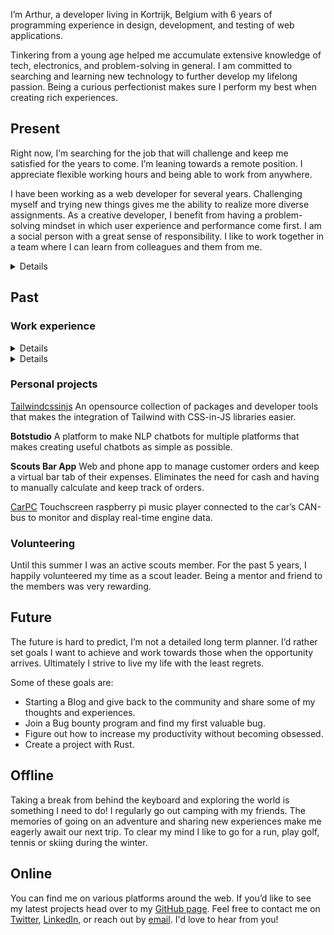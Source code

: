 
I’m Arthur, a developer living in Kortrijk, Belgium with 6 years of programming experience in design, development, and testing of web applications.

Tinkering from a young age helped me accumulate extensive knowledge of tech, electronics, and problem-solving in general. I am committed to searching and learning new technology to further develop my lifelong passion. Being a curious perfectionist makes sure I perform my best when creating rich experiences.

## Present

Right now, I’m searching for the job that will challenge and keep me satisfied for the years to come. I’m leaning towards a remote position. I appreciate flexible working hours and being able to work from anywhere.

I have been working as a web developer for several years. Challenging myself and trying new things gives me the ability to realize more diverse assignments. As a creative developer, I benefit from having a problem-solving mindset in which user experience and performance come first. I am a social person with a great sense of responsibility. I like to work together in a team where I can learn from colleagues and them from me.

<Details summary={<summary><strong>Technical skills</strong></summary>}>

| LANGUAGES  | FRAMEWORKS &<br/>LIBRARIES | CLOUD    | TOOLS      |
| ---------- | -------------------------- | -------- | ---------- |
| Javascript | Node.js                    | AWS      | Jest       |
| Typescript | ReactJS                    | Firebase | Git        |
| HTML       | Next.js                    | GCP      | REST       |
| CSS/Sass   | Tailwindcss                | Azure    | PostgreSQL |
| SQL        | Apollo                     | Vercel   | Redux      |
| GraphQL    | Prisma                     | Netlify  | MongoDB    |

</Details>

## Past

### Work experience

<Details summary={<summary><strong>Eureka Expert - Intern Front-end developer</strong> (Online education platform)</summary>}>

- Collaborated 3 days remotely on the development of the platform with the developer lead.
- Added gamification by creating virtual currency, HTML5 mini-games, and avatar store.
- Explored new development projects and gave detailed presentations about the assessments.
- Improved UX through analyzing user interaction when assisting teachers in the classroom.
- Saved hours of manual labor by building web scrapers to automate the extraction of course material.

</Details>

<Details summary={<summary><strong>Aptus - Full-stack developer</strong> (IoT solutions provider)</summary>}>

- Collaborated remotely with developers while consulting at the company's largest client.
- Worked as a full-stack consultant for multiple customers.
- Maintained and expanded 30+ highly customized platforms aimed at improving employee physical health with data gathered from smart wearables.
- Created clean and intuitive web applications to monitor and control custom hardware solutions.
- Build cloud servers to control, monitor, and gather data wirelessly from custom hardware.
- Worked closely with designers and project managers to deliver solutions consistent with the product roadmap and release plan milestones.

</Details>

### Personal projects

[Tailwindcssinjs](https://github.com/Arthie/tailwindcssinjs)
An opensource collection of packages and developer tools that makes the integration of Tailwind with CSS-in-JS libraries easier.

**Botstudio**
A platform to make NLP chatbots for multiple platforms that makes creating useful chatbots as simple as possible.

**Scouts Bar App**
Web and phone app to manage customer orders and keep a virtual bar tab of their expenses. Eliminates the need for cash and having to manually calculate and keep track of orders.

[CarPC](https://github.com/Arthie/CarPC)
Touchscreen raspberry pi music player connected to the car’s CAN-bus to monitor and display real-time engine data.

### Volunteering

Until this summer I was an active scouts member. For the past 5 years, I happily volunteered my time as a scout leader. Being a mentor and friend to the members was very rewarding.

## Future

The future is hard to predict, I’m not a detailed long term planner. I’d rather set goals I want to achieve and work towards those when the opportunity arrives. Ultimately I strive to live my life with the least regrets.

Some of these goals are:

- Starting a Blog and give back to the community and share some of my thoughts and experiences.
- Join a Bug bounty program and find my first valuable bug.
- Figure out how to increase my productivity without becoming obsessed.
- Create a project with Rust.

## Offline

Taking a break from behind the keyboard and exploring the world is something I need to do! I regularly go out camping with my friends. The memories of going on an adventure and sharing new experiences make me eagerly await our next trip. To clear my mind I like to go for a run, play golf, tennis or skiing during the winter.

## Online

You can find me on various platforms around the web. If you’d like to see my latest projects head over to my [GitHub page](https://github.com/Arthie). Feel free to contact me on [Twitter](https://twitter.com/arthurpetrie_), [LinkedIn](https://www.linkedin.com/in/arthurpetrie), or reach out by [email](contact@arthurpetrie.com). I'd love to hear from you!

